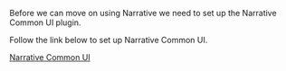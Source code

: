 Before we can move on using Narrative we need to set up the Narrative Common UI plugin.

Follow the link below to set up Narrative Common UI.

[Narrative Common UI](/common-ui)
